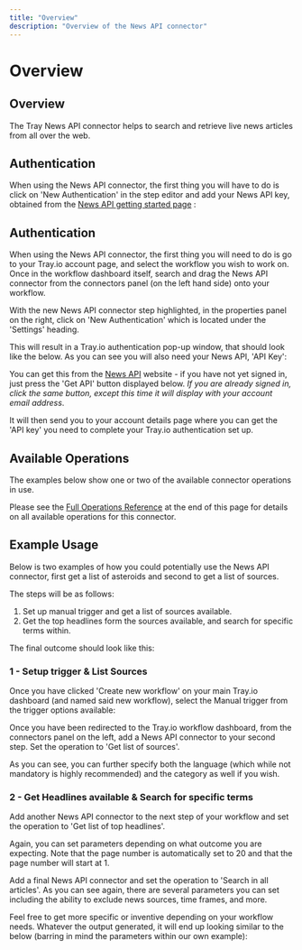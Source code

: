 ```yaml
---
title: "Overview"
description: "Overview of the News API connector"
---
```


# Overview

## Overview

The Tray News API connector helps to search and retrieve live news articles from all over the web.

## Authentication

When using the News API connector, the first thing you will have to do is click on 'New Authentication' in the step editor and add your News API key, obtained from the [News API getting started page](https://newsapi.org/) :

## Authentication

When using the News API connector, the first thing you will need to do is go to your Tray.io account page, and select the workflow you wish to work on. Once in the workflow dashboard itself, search and drag the News API connector from the connectors panel (on the left hand side) onto your workflow.

With the new News API connector step highlighted, in the properties panel on the right, click on 'New Authentication' which is located under the 'Settings' heading.

This will result in a Tray.io authentication pop-up window, that should look like the below. As you can see you will also need your News API, 'API Key':

You can get this from the [News API](https://newsapi.org/) website - if you have not yet signed in, just press the 'Get API' button displayed below. *If you are already signed in, click the same button, except this time it will display with your account email address*.

It will then send you to your account details page where you can get the 'API key' you need to complete your Tray.io authentication set up.

## Available Operations

The examples below show one or two of the available connector operations in use.

Please see the [Full Operations Reference](#operationsFull) at the end of this page for details on all available operations for this connector.

## Example Usage

Below is two examples of how you could potentially use the News API connector, first get a list of asteroids and second to get a list of sources.

The steps will be as follows:

1. Set up manual trigger and get a list of sources available.
2. Get the top headlines form the sources available, and search for specific terms within.

The final outcome should look like this:

### 1 - Setup trigger & List Sources

Once you have clicked 'Create new workflow' on your main Tray.io dashboard (and named said new workflow), select the Manual trigger from the trigger options available:

Once you have been redirected to the Tray.io workflow dashboard, from the connectors panel on the left, add a News API connector to your second step. Set the operation to 'Get list of sources'.

As you can see, you can further specify both the language (which while not mandatory is highly recommended) and the category as well if you wish.

### 2 - Get Headlines available & Search for specific terms

Add another News API connector to the next step of your workflow and set the operation to 'Get list of top headlines'.

Again, you can set parameters depending on what outcome you are expecting. Note that the page number is automatically set to 20 and that the page number will start at 1.

Add a final News API connector and set the operation to 'Search in all articles'. As you can see again, there are several parameters you can set including the ability to exclude news sources, time frames, and more.

Feel free to get more specific or inventive depending on your workflow needs. Whatever the output generated, it will end up looking similar to the below (barring in mind the parameters within our own example):
